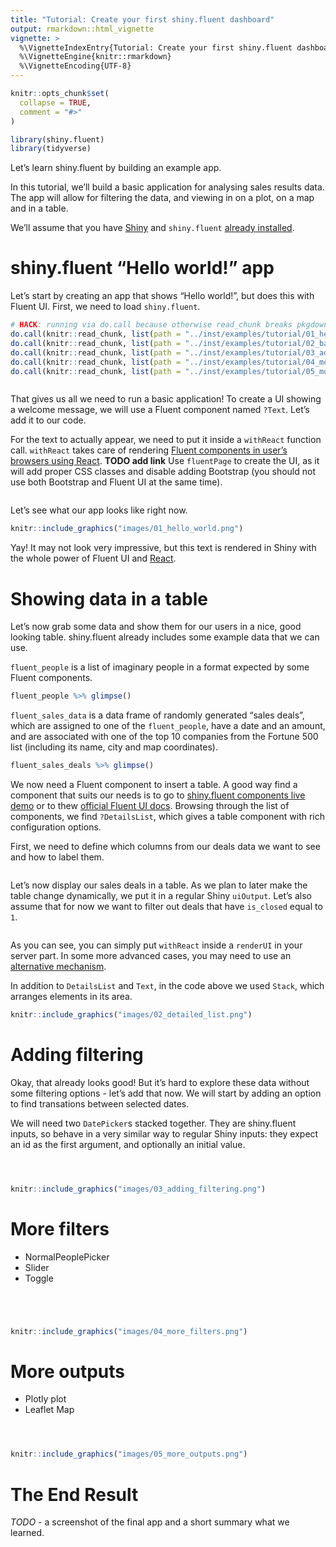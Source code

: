```yaml
---
title: "Tutorial: Create your first shiny.fluent dashboard"
output: rmarkdown::html_vignette
vignette: >
  %\VignetteIndexEntry{Tutorial: Create your first shiny.fluent dashboard}
  %\VignetteEngine{knitr::rmarkdown}
  %\VignetteEncoding{UTF-8}
---
```


```r
knitr::opts_chunk$set(
  collapse = TRUE,
  comment = "#>"
)
```

```r
library(shiny.fluent)
library(tidyverse)
```

Let's learn shiny.fluent by building an example app.

In this tutorial, we'll build a basic application for analysing sales results data. The app will allow for filtering the data, and viewing in on a plot, on a map and in a table.

We'll assume that you have [Shiny](https://shiny.rstudio.com/) and `shiny.fluent` [already installed](https://appsilon.github.io/shiny.fluent/#installation).

# shiny.fluent "Hello world!" app

Let's start by creating an app that shows "Hello world!", but does this with Fluent UI. First, we need to load `shiny.fluent`.

```r
# HACK: running via do.call because otherwise read_chunk breaks pkgdown::build_site (see https://github.com/r-lib/pkgdown/issues/1159)
do.call(knitr::read_chunk, list(path = "../inst/examples/tutorial/01_hello_world.R"))
do.call(knitr::read_chunk, list(path = "../inst/examples/tutorial/02_basic_app.R"))
do.call(knitr::read_chunk, list(path = "../inst/examples/tutorial/03_adding_filtering.R"))
do.call(knitr::read_chunk, list(path = "../inst/examples/tutorial/04_more_filters.R"))
do.call(knitr::read_chunk, list(path = "../inst/examples/tutorial/05_more_outputs.R"))
```


```r
```

That gives us all we need to run a basic application! To create a UI showing a welcome message, we will use a Fluent component named `?Text`. Let's add it to our code.

For the text to actually appear, we need to put it inside a `withReact` function call. `withReact` takes care of rendering [Fluent components in user's browsers using React](). **TODO add link** Use `fluentPage` to create the UI, as it will add proper CSS classes and disable adding Bootstrap (you should not use both Bootstrap and Fluent UI at the same time).

```r
```

Let's see what our app looks like right now.

```r
knitr::include_graphics("images/01_hello_world.png")
```

Yay! It may not look very impressive, but this text is rendered in Shiny with the whole power of Fluent UI and [React](https://reactjs.org).

# Showing data in a table

Let's now grab some data and show them for our users in a nice, good looking table. shiny.fluent already includes some example data that we can use.

`fluent_people` is a list of imaginary people in a format expected by some Fluent components.

```r
fluent_people %>% glimpse()
```

`fluent_sales_data` is a data frame of randomly generated "sales deals", which are assigned to one of the `fluent_people`, have a date and an amount, and are associated with one of the top 10 companies from the Fortune 500 list (including its name, city and map coordinates).

```r
fluent_sales_deals %>% glimpse()
```

We now need a Fluent component to insert a table. A good way find a component that suits our needs is to go to [shiny.fluent components live demo](https://demo.appsilon.ai/apps/fluentui) or to thew [official Fluent UI docs](https://developer.microsoft.com/en-us/fluentui#/controls). Browsing through the list of components, we find `?DetailsList`, which gives a table component with rich configuration options.

First, we need to define which columns from our deals data we want to see and how to label them.
```r
```

Let's now display our sales deals in a table. As we plan to later make the table change dynamically, we put it in a regular Shiny `uiOutput`. Let's also assume that for now we want to filter out deals that have `is_closed` equal to `1`.

```r
```

As you can see, you can simply put `withReact` inside a `renderUI` in your server part. In some more advanced cases, you may need to use an [alternative mechanism](https://appsilon.github.io/shiny.fluent/articles/topic_embedding-react-in-shiny.html#reactoutput).

In addition to `DetailsList` and `Text`, in the code above we used `Stack`, which arranges elements in its area.


```r
knitr::include_graphics("images/02_detailed_list.png")
```

# Adding filtering

Okay, that already looks good! But it's hard to explore these data without some filtering options - let's add that now.
We will start by adding an option to find transations between selected dates.

We will need two `DatePicker`s stacked together. They are shiny.fluent inputs, so behave in a very similar way to regular Shiny inputs: they expect an id as the first argument, and optionally an initial value.

```r
```

```r
```

```r
```

```r
knitr::include_graphics("images/03_adding_filtering.png")
```

# More filters

- NormalPeoplePicker
- Slider
- Toggle

```r
```

```r
```

```r
```

```r
```

```r
knitr::include_graphics("images/04_more_filters.png")
```


# More outputs

- Plotly plot
- Leaflet Map

```r
```

```r
```

```r
```

```r
knitr::include_graphics("images/05_more_outputs.png")
```

# The End Result

*TODO* - a screenshot of the final app and a short summary what we learned.
